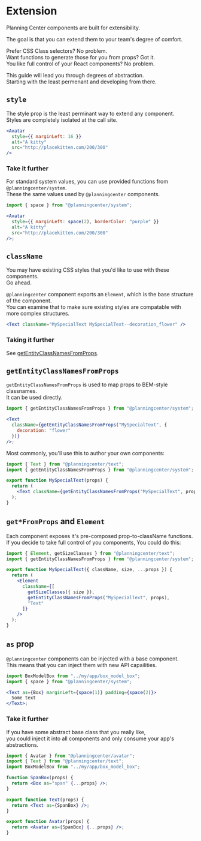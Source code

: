 # Extension

Planning Center components are built for extensibility.

The goal is that you can extend them to your team's degree of comfort.

Prefer CSS Class selectors? No problem.  
Want functions to generate those for you from props? Got it.  
You like full control of your React components? No problem.

This guide will lead you through degrees of abstraction.  
Starting with the least permenant and developing from there.

## `style`

The style prop is the least perminant way to extend any component.  
Styles are completely isolated at the call site.

```jsx
<Avatar
  style={{ marginLeft: 16 }}
  alt="A kitty"
  src="http://placekitten.com/200/300"
/>
```

### Take it further

For standard system values, you can use provided functions from `@planningcenter/system`.  
These the same values used by `@planningcenter` components.

```jsx
import { space } from "@planningcenter/system";

<Avatar
  style={{ marginLeft: space(2), borderColor: "purple" }}
  alt="A kitty"
  src="http://placekitten.com/200/300"
/>;
```

## `className`

You may have existing CSS styles that you'd like to use with these components.  
Go ahead.

`@planningcenter` component exports an `Element`, which is the base structure of the component.  
You can examine that to make sure existing styles are compatable with more complex structures.

```jsx
<Text className="MySpecialText MySpecialText--decoration_flower" />
```

### Taking it further

See [getEntityClassNamesFromProps](#getEntityClassNamesFromProps).

## `getEntityClassNamesFromProps`

`getEntityClassNamesFromProps` is used to map props to BEM-style classnames.  
It can be used directly.

```jsx
import { getEntityClassNamesFromProps } from "@planningcenter/system";

<Text
  className={getEntityClassNamesFromProps("MySpecialText", {
    decoration: "flower"
  })}
/>;
```

Most commonly, you'll use this to author your own components:

```jsx
import { Text } from "@planningcenter/text";
import { getEntityClassNamesFromProps } from "@planningcenter/system";

export function MySpecialText(props) {
  return (
    <Text className={getEntityClassNamesFromProps("MySpecialText", props)} />
  );
}
```

## `get*FromProps` and `Element`

Each component exposes it's pre-composed prop-to-className functions.  
If you decide to take full control of you components,
You could do this:

```jsx
import { Element, getSizeClasses } from "@planningcenter/text";
import { getEntityClassNamesFromProps } from "@planningcenter/system";

export function MySpecialText({ className, size, ...props }) {
  return (
    <Element
      className={[
        getSizeClasses({ size }),
        getEntityClassNamesFromProps("MySpecialText", props),
        "Text"
      ]}
    />
  );
}
```

## `as` prop

`@planningcenter` components can be injected with a base component.  
This means that you can inject them with new API capailities.

```jsx
import BoxModelBox from "../my/app/box_model_box";
import { space } from "@planningcenter/system";

<Text as={Box} marginLeft={space(1)} padding={space(2)}>
  Some text
</Text>;
```

### Take it further

If you have some abstract base class that you really like,  
you could inject it into all components and only consume your app's abstractions.

```jsx
import { Avatar } from "@planningcenter/avatar";
import { Text } from "@planningcenter/text";
import BoxModelBox from "../my/app/box_model_box";

function SpanBox(props) {
  return <Box as="span" {...props} />;
}

export function Text(props) {
  return <Text as={SpanBox} />;
}

export function Avatar(props) {
  return <Avatar as={SpanBox} {...props} />;
}
```
